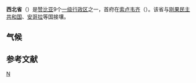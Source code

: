 {{expand language|1=en|time=2019-03-16T14:11:26+00:00}}
{{Infobox settlement
|official_name          = 西北省
|other_name             = 
|native_name            =  <!-- for cities whose native name is not in English -->
|nickname               = 
|settlement_type        = {{tsl|en|Provinces of Zambia||Province}}
|motto                  = 
|image_skyline          = 
|imagesize              = 
|image_caption          = 
|image_flag             = 
|flag_size              =
|image_seal             = 
|seal_size              =
|image_shield           = 
|shield_size            =
|city_logo              =
|citylogo_size          =
|image_map              = Districts of North-Western Province Zambia.svg
|mapsize                = 277px
|map_caption            = 西北省在贊比亞的位置
|image_map1             = 
|mapsize1               = 
|map_caption1           = 
|image_dot_map          =
|dot_mapsize            =
|dot_map_caption        =
|dot_x =  |dot_y =
|pushpin_map            = <!-- the name of a location map as per http://en.wikipedia.org/wiki/Template:Location_map -->
|pushpin_label_position = <!-- the position of the pushpin label: left, right, top, bottom, none -->
|pushpin_map_caption    =
|pushpin_mapsize        =
|subdivision_type       = [[世界政區索引|世界政區索引]]
|subdivision_name       = {{flag|Zambia}}
|subdivision_type1      = 
|subdivision_name1      = 
|subdivision_type2      = 
|subdivision_name2      = 
|subdivision_type3      = 
|subdivision_name3      = 
|subdivision_type4      = 
|subdivision_name4      = 
|seat_type              = 省会
|seat                   = [[索盧韋齊|索盧韋齊]]
|government_footnotes   =
|government_type        =
|leader_title           =
|leader_name            =
|leader_title1          =  <!-- for places with, say, both a mayor and a city manager -->
|leader_name1           =
|leader_title2          =
|leader_name2           =
|leader_title3          =
|leader_name3           =
|leader_title4          =
|leader_name4           =
|established_title      =  <!-- Settled -->
|established_date       = 
|established_title2     =  <!-- Incorporated (town) -->
|established_date2      = 
|established_title3     =  <!-- Incorporated (city) -->
|established_date3      = 
|area_magnitude         = 
|unit_pref                = <!--Enter: Imperial, if Imperial (metric) is desired-->
|area_footnotes           =
|area_total_km2           = 125826
|area_land_km2            = 
|area_water_km2           = 
|area_total_sq_mi         = 
|area_land_sq_mi          = 
|area_water_sq_mi         = 
|area_water_percent       = 
|area_urban_km2           = 
|area_urban_sq_mi         = 
|area_metro_km2           = 
|area_metro_sq_mi         = 
|population_as_of               = 2015
|population_footnotes           =
|population_note                = 
|population_total               = 833818
|population_density_km2         = auto
|population_density_sq_mi       = 
|population_metro               =
|population_density_metro_km2   =
|population_density_metro_sq_mi =
|population_urban               = 
|population_density_urban_km2   =
|population_density_urban_sq_mi =
|population_blank1_title        =
|population_blank1              =
|population_density_blank1_km2 =   
|population_density_blank1_sq_mi = 
|timezone               =
|utc_offset             = -
|timezone_DST           = 
|utc_offset_DST         =
|coordinates            = 
|elevation_footnotes    =  <!--for references: use <ref> tags-->
|elevation_m            = 
|elevation_ft           = 
|postal_code_type       =  <!-- enter ZIP code, Postcode, Post code, Postal code... -->
|postal_code            =
|area_code              =
|blank_name             =
|blank_info             =
|blank_name_sec1        = [[人类发展指数|人类发展指数]] (2017)
|blank_info_sec1        = 0.564<ref name="GlobalDataLab">{{Cite web|url=https://hdi.globaldatalab.org/areadata/shdi/|title=Sub-national HDI - Area Database - Global Data Lab|website=hdi.globaldatalab.org|language=en|access-date=2018-09-13|archive-date=2018-09-23|archive-url=https://web.archive.org/web/20180923120638/https://hdi.globaldatalab.org/areadata/shdi/|dead-url=no}}</ref><br/>{{color|#fc0|medium}} · {{tsl|en|List of Zambian provinces by Human Development Index||5th}}
|website                = 
|footnotes              = 
}}
'''西北省'''（{{lang-en|North-Western Province}}）是[[赞比亚|赞比亚]]9个[[一级行政区|一级行政区]]之一，首府在[[索卢韦齐|索卢韦齐]]（{{lang|en|Solwezi}}）。该省与[[刚果民主共和国|刚果民主共和国]]、[[安哥拉|安哥拉]]等国接壤。

==气候==
{{Weather box
| location      =  西北省 (赞比亚)
| metric first = Yes
| single line  = Yes
| Jan high C  = 20
| Feb high C  = 20.4
| Mar high C  = 20.3
| Apr high C  = 19.8
| May high C  = 17.8
| Jun high C  = 15.7
| Jul high C  = 15.9
| Aug high C  = 18.5
| Sep high C  = 21.5
| Oct high C  = 22.3
| Nov high C  = 21.1
| Dec high C  = 20.2
| year high C  = 22.3
| Jan record high C  = 26.3
| Feb record high C  = 26.7
| Mar record high C  = 26.8
| Apr record high C  = 26.9
| May record high C  = 26.1
| Jun record high C  = 25
| Jul record high C  = 25.2
| Aug record high C  = 27.6
| Sep record high C  = 30.4
| Oct record high C  = 30.6
| Nov record high C  = 28
| Dec record high C  = 26.4
| year record high C  = 30.6
| Jan low C  = 16.1
| Feb low C  = 16
| Mar low C  = 15.6
| Apr low C  = 13.5
| May low C  = 9.2
| Jun low C  = 5.9
| Jul low C  = 5.5
| Aug low C  = 8.2
| Sep low C  = 11.2
| Oct low C  = 14.3
| Nov low C  = 15.7
| Dec low C  = 16
| year low C  = 5.5
| precipitation colour = green
| Jan precipitation mm  = 24
| Feb precipitation mm  = 21
| Mar precipitation mm  = 19
| Apr precipitation mm  = 8
| May precipitation mm  = 1
| Jun precipitation mm  = 0
| Jul precipitation mm  = 0
| Aug precipitation mm  = 0
| Sep precipitation mm  = 1
| Oct precipitation mm  = 6
| Nov precipitation mm  = 17
| Dec precipitation mm  = 24
| year precipitation mm  = 121
| source 1 =<ref>{{cite web|title=Weather statistics for North-Western (Zambia)|url=http://www.yr.no/place/Zambia/North-Western/Solwezi/statistics.html|year=2007|accessdate=20 October 2016|publisher=Norwegian Meteorological Institute and Norwegian Broadcasting Corporation|location=Norway|archive-date=2016-10-21|archive-url=https://web.archive.org/web/20161021010257/http://www.yr.no/place/Zambia/North-Western/Solwezi/statistics.html|dead-url=no}}</ref>
| date   = October 2016
}}
==参考文献==
{{reflist}}
{{coord|display=title}}
{{Zambia-geo-stub}}
{{赞比亚行政区划}}
[[Category:赞比亚行政区划|N]]